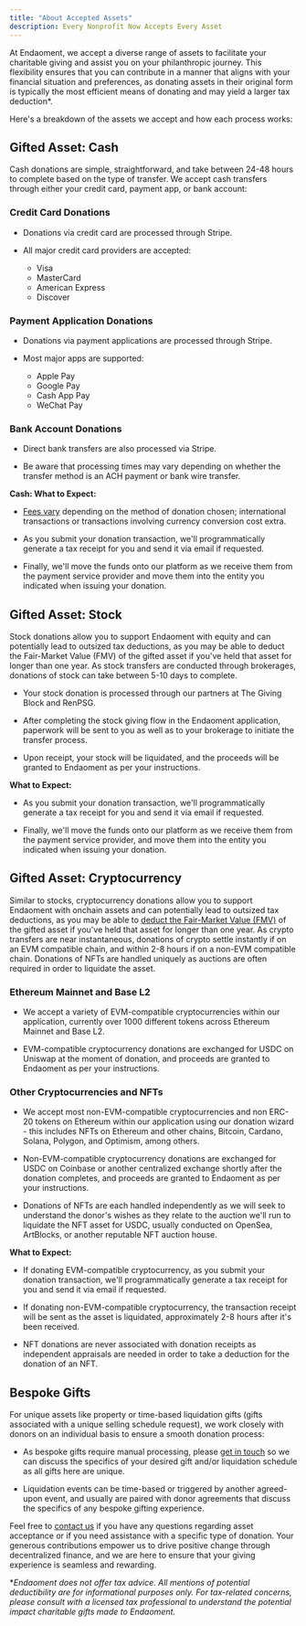 ```yaml
---
title: "About Accepted Assets"
description: Every Nonprofit Now Accepts Every Asset
---
```


At Endaoment, we accept a diverse range of assets to facilitate your charitable giving and assist you on your philanthropic journey. This flexibility ensures that you can contribute in a manner that aligns with your financial situation and preferences, as donating assets in their original form is typically the most efficient means of donating and may yield a larger tax deduction\*.

Here's a breakdown of the assets we accept and how each process works:

## Gifted Asset: **Cash**

Cash donations are simple, straightforward, and take between 24-48 hours to complete based on the type of transfer. We accept cash transfers through either your credit card, payment app, or bank account:

### Credit Card Donations

* Donations via credit card are processed through Stripe.

* All major credit card providers are accepted:  
   * Visa  
   * MasterCard  
   * American Express  
   * Discover

### Payment Application Donations

* Donations via payment applications are processed through Stripe.

* Most major apps are supported:  
   * Apple Pay  
   * Google Pay  
   * Cash App Pay  
   * WeChat Pay

### Bank Account Donations

* Direct bank transfers are also processed via Stripe.

* Be aware that processing times may vary depending on whether the transfer method is an ACH payment or bank wire transfer.

**Cash: What to Expect:**

* [Fees vary](https://stripe.com/pricing/local-payment-methods) depending on the method of donation chosen; international transactions or transactions involving currency conversion cost extra.

* As you submit your donation transaction, we'll programmatically generate a tax receipt for you and send it via email if requested.

* Finally, we'll move the funds onto our platform as we receive them from the payment service provider and move them into the entity you indicated when issuing your donation.

## Gifted Asset: **Stock**

Stock donations allow you to support Endaoment with equity and can potentially lead to outsized tax deductions, as you may be able to deduct the Fair-Market Value (FMV) of the gifted asset if you've held that asset for longer than one year. As stock transfers are conducted through brokerages, donations of stock can take between 5-10 days to complete.

* Your stock donation is processed through our partners at The Giving Block and RenPSG.

* After completing the stock giving flow in the Endaoment application, paperwork will be sent to you as well as to your brokerage to initiate the transfer process.

* Upon receipt, your stock will be liquidated, and the proceeds will be granted to Endaoment as per your instructions.

**What to Expect:**

* As you submit your donation transaction, we'll programmatically generate a tax receipt for you and send it via email if requested.

* Finally, we'll move the funds onto our platform as we receive them from the payment service provider, and move them into the entity you indicated when issuing your donation.

## Gifted Asset: **Cryptocurrency**

Similar to stocks, cryptocurrency donations allow you to support Endaoment with onchain assets and can potentially lead to outsized tax deductions, as you may be able to [deduct the Fair-Market Value (FMV)](https://www.irs.gov/pub/irs-pdf/p561.pdf) of the gifted asset if you've held that asset for longer than one year. As crypto transfers are near instantaneous, donations of crypto settle instantly if on an EVM compatible chain, and within 2-8 hours if on a non-EVM compatible chain. Donations of NFTs are handled uniquely as auctions are often required in order to liquidate the asset.

### Ethereum Mainnet and Base L2

* We accept a variety of EVM-compatible cryptocurrencies within our application, currently over 1000 different tokens across Ethereum Mainnet and Base L2.

* EVM-compatible cryptocurrency donations are exchanged for USDC on Uniswap at the moment of donation, and proceeds are granted to Endaoment as per your instructions.

### Other Cryptocurrencies and NFTs

* We accept most non-EVM-compatible cryptocurrencies and non ERC-20 tokens on Ethereum within our application using our donation wizard - this includes NFTs on Ethereum and other chains, Bitcoin, Cardano, Solana, Polygon, and Optimism, among others.

* Non-EVM-compatible cryptocurrency donations are exchanged for USDC on Coinbase or another centralized exchange shortly after the donation completes, and proceeds are granted to Endaoment as per your instructions.

* Donations of NFTs are each handled independently as we will seek to understand the donor's wishes as they relate to the auction we'll run to liquidate the NFT asset for USDC, usually conducted on OpenSea, ArtBlocks, or another reputable NFT auction house.

**What to Expect:**

* If donating EVM-compatible cryptocurrency, as you submit your donation transaction, we'll programmatically generate a tax receipt for you and send it via email if requested.

* If donating non-EVM-compatible cryptocurrency, the transaction receipt will be sent as the asset is liquidated, approximately 2-8 hours after it's been received.

* NFT donations are never associated with donation receipts as independent appraisals are needed in order to take a deduction for the donation of an NFT.

## Bespoke Gifts

For unique assets like property or time-based liquidation gifts (gifts associated with a unique selling schedule request), we work closely with donors on an individual basis to ensure a smooth donation process:

* As bespoke gifts require manual processing, please [get in touch](mailto:admin+donations@endaoment.org) so we can discuss the specifics of your desired gift and/or liquidation schedule as all gifts here are unique.

* Liquidation events can be time-based or triggered by another agreed-upon event, and usually are paired with donor agreements that discuss the specifics of any bespoke gifting experience.

Feel free to [contact us](mailto:admin+donations@endaoment.org) if you have any questions regarding asset acceptance or if you need assistance with a specific type of donation. Your generous contributions empower us to drive positive change through decentralized finance, and we are here to ensure that your giving experience is seamless and rewarding.

\*_Endaoment does not offer tax advice. All mentions of potential deductibility are for informational purposes only. For tax-related concerns, please consult with a licensed tax professional to understand the potential impact charitable gifts made to Endaoment._